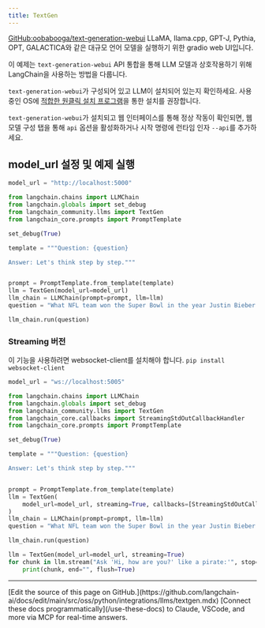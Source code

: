 ```yaml
---
title: TextGen
---
```


[GitHub:oobabooga/text-generation-webui](https://github.com/oobabooga/text-generation-webui) LLaMA, llama.cpp, GPT-J, Pythia, OPT, GALACTICA와 같은 대규모 언어 모델을 실행하기 위한 gradio web UI입니다.

이 예제는 `text-generation-webui` API 통합을 통해 LLM 모델과 상호작용하기 위해 LangChain을 사용하는 방법을 다룹니다.

`text-generation-webui`가 구성되어 있고 LLM이 설치되어 있는지 확인하세요. 사용 중인 OS에 [적합한 원클릭 설치 프로그램](https://github.com/oobabooga/text-generation-webui#one-click-installers)을 통한 설치를 권장합니다.

`text-generation-webui`가 설치되고 웹 인터페이스를 통해 정상 작동이 확인되면, 웹 모델 구성 탭을 통해 `api` 옵션을 활성화하거나 시작 명령에 런타임 인자 `--api`를 추가하세요.

## model_url 설정 및 예제 실행

```python
model_url = "http://localhost:5000"
```

```python
from langchain.chains import LLMChain
from langchain.globals import set_debug
from langchain_community.llms import TextGen
from langchain_core.prompts import PromptTemplate

set_debug(True)

template = """Question: {question}

Answer: Let's think step by step."""


prompt = PromptTemplate.from_template(template)
llm = TextGen(model_url=model_url)
llm_chain = LLMChain(prompt=prompt, llm=llm)
question = "What NFL team won the Super Bowl in the year Justin Bieber was born?"

llm_chain.run(question)
```

### Streaming 버전

이 기능을 사용하려면 websocket-client를 설치해야 합니다.
`pip install websocket-client`

```python
model_url = "ws://localhost:5005"
```

```python
from langchain.chains import LLMChain
from langchain.globals import set_debug
from langchain_community.llms import TextGen
from langchain_core.callbacks import StreamingStdOutCallbackHandler
from langchain_core.prompts import PromptTemplate

set_debug(True)

template = """Question: {question}

Answer: Let's think step by step."""


prompt = PromptTemplate.from_template(template)
llm = TextGen(
    model_url=model_url, streaming=True, callbacks=[StreamingStdOutCallbackHandler()]
)
llm_chain = LLMChain(prompt=prompt, llm=llm)
question = "What NFL team won the Super Bowl in the year Justin Bieber was born?"

llm_chain.run(question)
```

```python
llm = TextGen(model_url=model_url, streaming=True)
for chunk in llm.stream("Ask 'Hi, how are you?' like a pirate:'", stop=["'", "\n"]):
    print(chunk, end="", flush=True)
```

---

<Callout icon="pen-to-square" iconType="regular">
    [Edit the source of this page on GitHub.](https://github.com/langchain-ai/docs/edit/main/src/oss/python/integrations/llms/textgen.mdx)
</Callout>
<Tip icon="terminal" iconType="regular">
    [Connect these docs programmatically](/use-these-docs) to Claude, VSCode, and more via MCP for    real-time answers.
</Tip>

